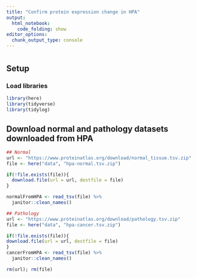 ```yaml
---
title: "Confirm protein expression change in HPA"
output:
  html_notebook:
    code_folding: show
editor_options:
  chunk_output_type: console
---
```

# {.tabset .tabset-fade .tabset-pills}

## Setup
### Load libraries
```r
library(here)
library(tidyverse)
library(tidylog)
```

## Download normal and pathology datasets downloaded from HPA
```r
## Normal
url <- "https://www.proteinatlas.org/download/normal_tissue.tsv.zip"
file <- here("data", "hpa-normal.tsv.zip")

if(!file.exists(file)){
  download.file(url = url, destfile = file)
}

normalFromHPA <- read_tsv(file) %>%
  janitor::clean_names()

## Pathology
url <- "https://www.proteinatlas.org/download/pathology.tsv.zip"
file <- here("data", "hpa-cancer.tsv.zip")

if(!file.exists(file)){
download.file(url = url, destfile = file)
}
cancerFromHPA <- read_tsv(file) %>%
  janitor::clean_names()

rm(url); rm(file)
```
